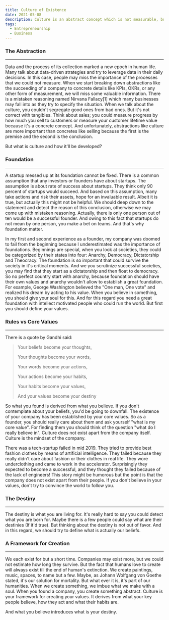 ```yaml
---
title: Culture of Existence
date: 2021-05-08
description: Culture is an abstract concept which is not measurable, but has is a key element of all societies including businesses.
tags:
  - Entrepreneurship
  - Business
---
```


### The Abstraction
---
Data and the process of its collection marked a new epoch in human life. Many talk about data-driven strategies and try to
leverage data in their daily decisions. In this case, people may miss the importance of the processes that we could not measure.
When we start breaking down abstractions like the succeeding of a company to concrete details like KPIs, OKRs, or any other
form of measurement, we will miss some valuable information. There is a mistaken reasoning named Nirvana Fallacy[1] which many
businesses may fall into as they try to specify the situation.
When we talk about the culture, you couldn't segregate good ones from bad ones. But it's not correct with tangibles.
Think about sales; you could measure progress by how much you sell to customers or measure your customer lifetime value
because it's a concrete concept. And unfortunately, abstractions like culture are more important than concretes like
selling because the first is the premise and the second is the conclusion.

But what is culture and how it'll be developed?

### Foundation
---
A startup messed up at its foundation cannot be fixed. There is a common assumption that any investors or founders have about startups. The assumption is
about rate of success about startups. They think only 90 percent of startups would succeed. And based on this assumption, many take actions and risk their
assets, hope for an invaluable result. Albeit it is true, but actually this might not be helpful. We should deep down
to the statement and detect the reason of this conclusion, otherwise we may come up with mistaken reasoning.
Actually, there is only one person out of ten would be a successful founder.
And owing to this fact that startups do not mean by one person, you make a bet on teams. And that's why foundation matter.

In my first and second experience as a founder, my company was doomed to fail from the beginning because I underestimated was the importance of foundations.
Beginnings are special, when you look at societies, they could be categorized by their states into four: Anarchy, Democracy, Dictatorship and Theocracy.
The foundation is so important that could survive the society in it's critical moments. And we you scrutinize successful societies, you may find that they start
as a dictatorship and then float to democracy. So no perfect country start with anarchy, because foundation should have their own values and anarchy wouldn't allow to
establish a great foundation. For example, George Washington believed the "One man, One vote" and realized his dream by acting to his value. When you believe in something,
you should give your soul for this. And for this regard you need a great foundation with intellect motivated people who could run the world. But first you should define
your values.

### Rules vs Core Values
---
There is a quote by Gandhi said:
> Your beliefs become your thoughts,
>
>Your thoughts become your words,
>
>Your words become your actions,
>
>Your actions become your habits,
>
>Your habits become your values,
>
>And your values become your destiny

So what you found is derived from what you believe. If you don't contemplate about your beliefs, you'd be going to downfall. The existence of your company has been established
by your core values. So as a founder, you should really care about them and ask yourself "what is my core value". For finding them you should think of the question "what do I really believe in".
Culture does not exist apart from the company itself. Culture is the mindset of the company.

There was a tech-startup failed in mid 2019. They tried to provide best fashion clothes by means of artificial intelligence. They failed because they really
didn't care about fashion or their clothes in real life. They wore underclothing and came to work in the accelerator. Surprisingly they expected to become a successful, and they thought they failed because of the lack of engineers!
This story might be humorous but the point is that the company does not exist apart from their people. If you don't believe in your values, don't try to convince the world to follow you.

### The Destiny
---
The destiny is what you are living for. It's really hard to say you could detect what you are born for. Maybe there is a few people could say what are their destinies (If it'd true).
But thinking about the destiny is not out of favor. And in this regard, we should try to define what is actually our beliefs.

### A Framework for Creation
---
We each exist for but a short time. Companies may exist more, but we could not estimate how long they survive. But the fact that humans love to create will always exist till the end of human's extinction.
We create paintings, music, spaces, to name but a few. Maybe, as Johann Wolfgang von Goethe stated, it's our solution for mortality. But what ever it is, it's part of our humanities. When we create something,
we imbue what we make with a soul. When you found a company, you create something abstract. Culture is your framework for creating your values. It derives from what your key people believe, how they act and what their habits are.

And what you believe introduces what is your destiny.